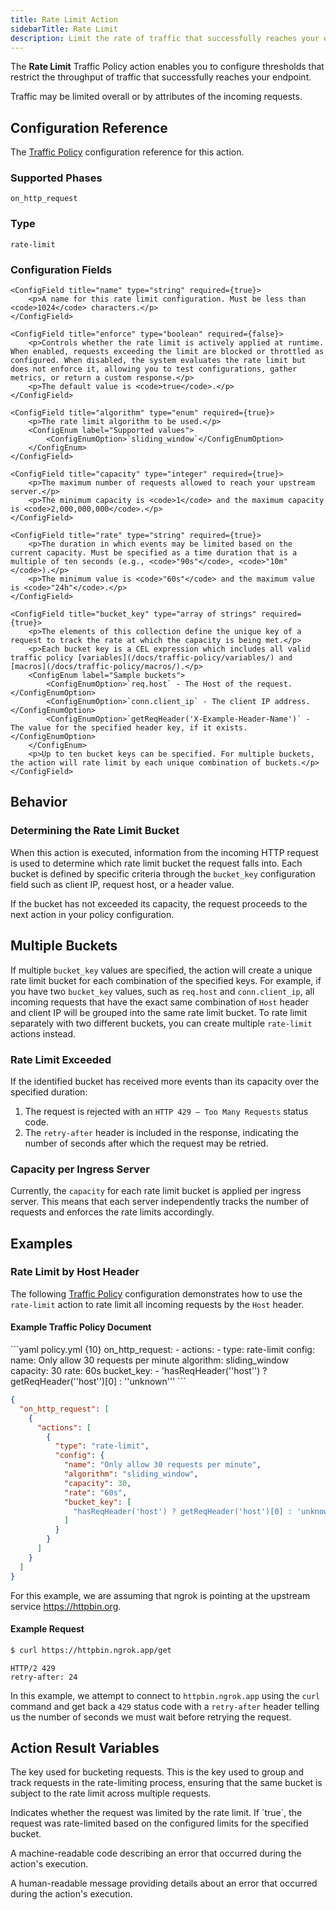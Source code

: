 ```yaml
---
title: Rate Limit Action
sidebarTitle: Rate Limit
description: Limit the rate of traffic that successfully reaches your endpoint.
---
```




The **Rate Limit** Traffic Policy action enables you to configure thresholds
that restrict the throughput of traffic that successfully reaches your endpoint.

Traffic may be limited overall or by attributes of the incoming requests.

## Configuration Reference

The [Traffic Policy](/traffic-policy/) configuration
reference for this action.

### Supported Phases

`on_http_request`

### Type

`rate-limit`

### Configuration Fields

    <ConfigField title="name" type="string" required={true}>
        <p>A name for this rate limit configuration. Must be less than <code>1024</code> characters.</p>
    </ConfigField>

    <ConfigField title="enforce" type="boolean" required={false}>
        <p>Controls whether the rate limit is actively applied at runtime. When enabled, requests exceeding the limit are blocked or throttled as configured. When disabled, the system evaluates the rate limit but does not enforce it, allowing you to test configurations, gather metrics, or return a custom response.</p>
        <p>The default value is <code>true</code>.</p>
    </ConfigField>

    <ConfigField title="algorithm" type="enum" required={true}>
        <p>The rate limit algorithm to be used.</p>
        <ConfigEnum label="Supported values">
            <ConfigEnumOption>`sliding_window`</ConfigEnumOption>
        </ConfigEnum>
    </ConfigField>

    <ConfigField title="capacity" type="integer" required={true}>
        <p>The maximum number of requests allowed to reach your upstream server.</p>
        <p>The minimum capacity is <code>1</code> and the maximum capacity is <code>2,000,000,000</code>.</p>
    </ConfigField>

    <ConfigField title="rate" type="string" required={true}>
        <p>The duration in which events may be limited based on the current capacity. Must be specified as a time duration that is a multiple of ten seconds (e.g., <code>"90s"</code>, <code>"10m"</code>).</p>
        <p>The minimum value is <code>"60s"</code> and the maximum value is <code>"24h"</code>.</p>
    </ConfigField>

    <ConfigField title="bucket_key" type="array of strings" required={true}>
        <p>The elements of this collection define the unique key of a request to track the rate at which the capacity is being met.</p>
        <p>Each bucket key is a CEL expression which includes all valid traffic policy [variables](/docs/traffic-policy/variables/) and [macros](/docs/traffic-policy/macros/).</p>
        <ConfigEnum label="Sample buckets">
            <ConfigEnumOption>`req.host` - The Host of the request.</ConfigEnumOption>
            <ConfigEnumOption>`conn.client_ip` - The client IP address.</ConfigEnumOption>
            <ConfigEnumOption>`getReqHeader('X-Example-Header-Name')` - The value for the specified header key, if it exists.</ConfigEnumOption>
        </ConfigEnum>
        <p>Up to ten bucket keys can be specified. For multiple buckets, the action will rate limit by each unique combination of buckets.</p>
    </ConfigField>

## Behavior

### Determining the Rate Limit Bucket

When this action is executed, information from the incoming HTTP request is
used to determine which rate limit bucket the request falls into. Each bucket
is defined by specific criteria through the `bucket_key` configuration field
such as client IP, request host, or a header value.

If the bucket has not exceeded its capacity, the request proceeds to the next
action in your policy configuration.

## Multiple Buckets

If multiple `bucket_key` values are specified, the action will create a
unique rate limit bucket for each combination of the specified keys. For
example, if you have two `bucket_key` values, such as `req.host` and `conn.client_ip`,
all incoming requests that have the exact same combination of `Host` header and client IP
will be grouped into the same rate limit bucket. To rate limit separately with two different
buckets, you can create multiple `rate-limit` actions instead.

### Rate Limit Exceeded

If the identified bucket has received more events than its capacity over the
specified duration:

1. The request is rejected with an `HTTP 429 — Too Many Requests` status code.
2. The `retry-after` header is included in the response, indicating the number
   of seconds after which the request may be retried.

### Capacity per Ingress Server

Currently, the `capacity` for each rate limit bucket is applied per ingress
server. This means that each server independently tracks the number of requests
and enforces the rate limits accordingly.


## Examples
### Rate Limit by Host Header

The following [Traffic Policy](/docs/traffic-policy/)
configuration demonstrates how to use the `rate-limit` action to rate limit
all incoming requests by the `Host` header.

#### Example Traffic Policy Document

<CodeGroup>
```yaml policy.yml {10}
on_http_request:
  - actions:
      - type: rate-limit
        config:
          name: Only allow 30 requests per minute
          algorithm: sliding_window
          capacity: 30
          rate: 60s
          bucket_key:
            - 'hasReqHeader(''host'') ? getReqHeader(''host'')[0] : ''unknown'''
```

```json policy.json {13}
{
  "on_http_request": [
    {
      "actions": [
        {
          "type": "rate-limit",
          "config": {
            "name": "Only allow 30 requests per minute",
            "algorithm": "sliding_window",
            "capacity": 30,
            "rate": "60s",
            "bucket_key": [
              "hasReqHeader('host') ? getReqHeader('host')[0] : 'unknown'"
            ]
          }
        }
      ]
    }
  ]
}
```
</CodeGroup>

For this example, we are assuming that ngrok is pointing at the upstream service
https://httpbin.org.

#### Example Request

```bash
$ curl https://httpbin.ngrok.app/get
```

```http
HTTP/2 429
retry-after: 24
```

In this example, we attempt to connect to `httpbin.ngrok.app` using the `curl`
command and get back a `429` status code with a `retry-after` header telling us
the number of seconds we must wait before retrying the request.

## Action Result Variables

<ActionVariablesDescription />

<ConfigField title="actions.ngrok.rate_limit.bucket_key" type="string">
    <p>The key used for bucketing requests. This is the key used to group and track requests in the rate-limiting process, ensuring that the same bucket is subject to the rate limit across multiple requests.</p>
</ConfigField>

<ConfigField title="actions.ngrok.rate_limit.limited" type="boolean">
    <p>Indicates whether the request was limited by the rate limit. If  `true`, the request was rate-limited based on the configured limits for the specified bucket.</p>
</ConfigField>

<ConfigField title="actions.ngrok.rate_limit.error.code" type="string">
    <p>A machine-readable code describing an error that occurred during the action's execution.</p>
</ConfigField>

<ConfigField title="actions.ngrok.rate_limit.error.message" type="string">
    <p>A human-readable message providing details about an error that occurred during the action's execution.</p>
</ConfigField>
